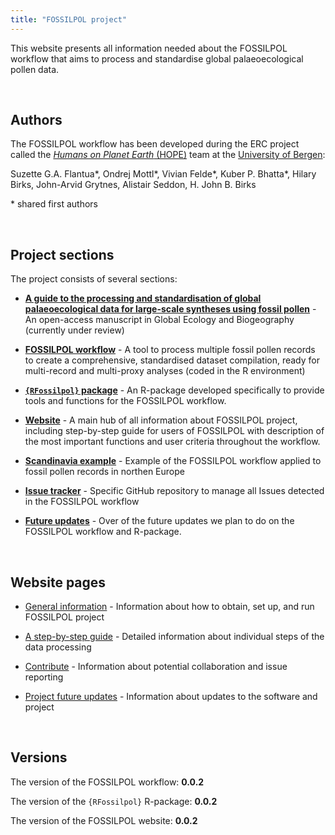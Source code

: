 ```yaml
---
title: "FOSSILPOL project"
---
```


This website presents all information needed about the FOSSILPOL workflow that aims to process and standardise global palaeoecological pollen data.

<br>

## Authors
The FOSSILPOL workflow has been developed during the ERC project called the [*Humans on Planet Earth* (HOPE)](https://www.uib.no/en/rg/EECRG/107501/hope) team at the [University of Bergen](https://www.uib.no/en):

Suzette G.A. Flantua\*, Ondrej Mottl\*, Vivian Felde\*, Kuber P. Bhatta\*, Hilary Birks, John-Arvid Grytnes, Alistair Seddon, H. John B. Birks

\* shared first authors

<br>

## Project sections

The project consists of several sections:

* **[A guide to the processing and standardisation of global palaeoecological data for large-scale syntheses using fossil pollen]()** - An open-access manuscript in Global Ecology and Biogeography (currently under review) 

* **[FOSSILPOL workflow](https://github.com/HOPE-UIB-BIO/FOSSILPOL-workflow)** - A tool to process multiple fossil pollen records to create a comprehensive, standardised dataset compilation, ready for multi-record and multi-proxy analyses (coded in the R environment)

* **[`{RFossilpol}` package](https://github.com/HOPE-UIB-BIO/R-Fossilpol-package)** - An R-package developed specifically to provide tools and functions for the FOSSILPOL workflow.

* **[Website](https://hope-uib-bio.github.io/FOSSILPOL-website/step_by_step_guide.html)** - A main hub of all information about FOSSILPOL project, including step-by-step guide for users of FOSSILPOL with description of the most important functions and user criteria throughout the workflow.

* **[Scandinavia example](https://github.com/HOPE-UIB-BIO/FOSSILPOL-example-Scandinavia)** - Example of the FOSSILPOL workflow applied to fossil pollen records in northen Europe

* **[Issue tracker](https://github.com/HOPE-UIB-BIO/FOSSILPOL-issues)** - Specific GitHub repository to manage all Issues detected in the FOSSILPOL workflow

* **[Future updates](https://github.com/orgs/HOPE-UIB-BIO/projects/3/views/1)** - Over of the future updates we plan to do on the FOSSILPOL workflow and R-package.

<br>

## Website pages

* [General information](about.html) - Information about how to obtain, set up, and run FOSSILPOL project

* [A step-by-step guide](step_by_step_guide.html) - Detailed information about individual steps of the data processing

* [Contribute](contributing.html) - Information about potential collaboration and issue reporting

* [Project future updates](road_map.html) - Information about updates to the software and project

<br>

## Versions
The version of the FOSSILPOL workflow: **0.0.2**

The version of the `{RFossilpol}` R-package: **0.0.2**

The version of the FOSSILPOL website: **0.0.2**


